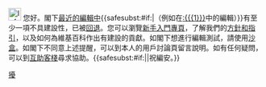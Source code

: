 [[File:Information.svg|25px|alt=Information icon]] 您好。閣下[[Special:Contributions/{{<includeonly>safesubst:</includeonly>BASEPAGENAME}}|最近的編輯中]]{{<includeonly>safesubst:</includeonly>#if:{{{1|}}}|（例如在[[:{{{1}}}]]中的編輯）}}有至少一項不具建設性，已被[[Wikipedia:回退|回退]]。您可以瀏覽[[Wikipedia:新手入門|新手入門專頁]]，了解我們的[[Wikipedia:方針與指引|方針和指引]]，以及如何為維基百科作出有建設的貢獻。如閣下想進行編輯測試，請使用[[Wikipedia:沙盒|沙盒]]。如閣下不同意上述提醒，可以到本人的用戶討論頁留言說明。如有任何疑問，可以到[[Wikipedia:互助客棧|互助客棧]]尋求協助。{{<includeonly>safesubst:</includeonly>#if:{{{2|}}}|{{{2}}}|祝編安。}}<!-- Template:uw-disruptive1 --><noinclude>{{Templatesnotice|series=uw-disruptive|max=3|escalate=yes}}
[[Category:用戶警告模板|擾]]
</noinclude>